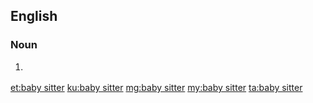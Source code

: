 {{also|babysitter|baby-sitter}}
==English==

===Noun===
{{en-noun|head=[[baby]] [[sitter]]}}

# {{context|rare|lang=en}} {{alternative spelling of|babysitter|lang=en}}

[[et:baby sitter]]
[[ku:baby sitter]]
[[mg:baby sitter]]
[[my:baby sitter]]
[[ta:baby sitter]]